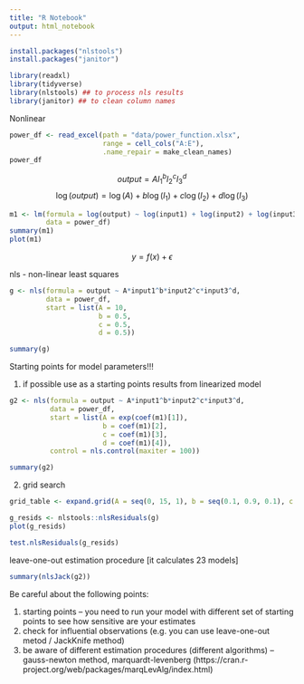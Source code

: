 ```yaml
---
title: "R Notebook"
output: html_notebook
---
```



```r
install.packages("nlstools")
install.packages("janitor")
```

```r
library(readxl)
library(tidyverse)
library(nlstools) ## to process nls results
library(janitor) ## to clean column names
```


Nonlinear

```r
power_df <- read_excel(path = "data/power_function.xlsx", 
                       range = cell_cols("A:E"), 
                       .name_repair = make_clean_names)
power_df
```

$$
output = A I_1^b I_2^c I_3^d
$$
$$
\log(output) = \log(A) + b\log(I_1) + c\log(I_2) + d\log(I_3)
$$

```r
m1 <- lm(formula = log(output) ~ log(input1) + log(input2) + log(input3),
         data = power_df)
summary(m1)
plot(m1)
```

$$
y = f(x) + \epsilon
$$

nls - non-linear least squares

```r
g <- nls(formula = output ~ A*input1^b*input2^c*input3^d,
         data = power_df,
         start = list(A = 10,
                      b = 0.5,
                      c = 0.5,
                      d = 0.5))

summary(g)

```

Starting points for model parameters!!! 

1. if possible use as a starting points results from linearized model

```r
g2 <- nls(formula = output ~ A*input1^b*input2^c*input3^d,
          data = power_df,
          start = list(A = exp(coef(m1)[1]),
                       b = coef(m1)[2],
                       c = coef(m1)[3],
                       d = coef(m1)[4]), 
          control = nls.control(maxiter = 100))

summary(g2)
```

2. grid search

```r
grid_table <- expand.grid(A = seq(0, 15, 1), b = seq(0.1, 0.9, 0.1), c = seq(0.1, 0.9, 0.1), d = seq(0.1,0.9,0.1))
```

```r
g_resids <- nlstools::nlsResiduals(g)
plot(g_resids)
```

```r
test.nlsResiduals(g_resids)
```

leave-one-out estimation procedure [it calculates 23 models]

```r
summary(nlsJack(g2))
```

Be careful about the following points:

1. starting points -- you need to run your model with different set of starting points to see how sensitive are your estimates
2. check for influential observations (e.g. you can use leave-one-out metod / JackKnife method)
3. be aware of different estimation procedures (different algorithms) -- gauss-newton method, marquardt-levenberg (https://cran.r-project.org/web/packages/marqLevAlg/index.html)






